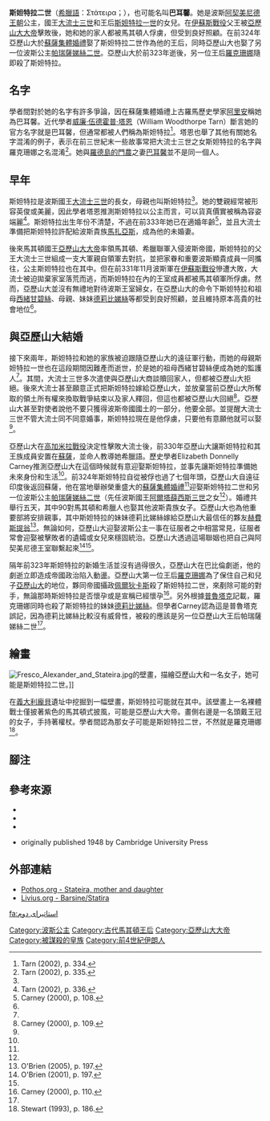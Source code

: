 {{Infobox Biography
| subject_name   = 斯妲特拉 
| image_name     = The weddings at Susa, Alexander to Stateira and Hephaistion to Drypetis (late 19th century engraving).jpg
| image_size     = 300px
| image_caption  = 在[[蘇薩集體婚禮|蘇薩集體婚禮]]中，亞歷山大大帝自己娶了'''斯妲特拉二世'''，並把斯妲特拉妹妹[[德莉比娣絲|德莉比娣絲]]許配給好友[[赫費斯提翁|赫費斯提翁]]。
| date_of_birth  = 
| place_of_birth = 
| date_of_death  = 前323年
| place_of_death = [[巴比倫|巴比倫]]
| occupation     = [[亞歷山大大帝|亞歷山大大帝]]的第二位王后
}}
'''斯妲特拉二世'''（[[希臘語|希臘語]]：Στάτειρα；{{bd|?||前323年|catIdx=P}}），也可能名叫'''巴耳馨'''。她是波斯[[阿契美尼德王朝|阿契美尼德王朝]]公主，國王[[大流士三世|大流士三世]]和王后[[斯妲特拉一世|斯妲特拉一世]]的女兒。在[[伊蘇斯戰役|伊蘇斯戰役]]父王被[[亞歷山大大帝|亞歷山大大帝]]擊敗後，她和她的家人都被馬其頓人俘虜，但受到良好照顧。在前324年亞歷山大於[[蘇薩集體婚禮|蘇薩集體婚禮]]娶了斯妲特拉二世作為他的王后，同時亞歷山大也娶了另一位波斯公主[[帕瑞薩娣絲二世|帕瑞薩娣絲二世]]。亞歷山大於前323年逝後，另一位王后[[羅克珊娜|羅克珊娜]]隨即殺了斯妲特拉。

==名字==
學者間對於她的名字有許多爭論，因在蘇薩集體婚禮上古羅馬歷史學家[[阿里安|阿里安]]稱她為巴耳馨。近代學者[[威廉·伍德霍普·塔恩|威廉·伍德霍普·塔恩]]（William Woodthorpe Tarn）斷言她的官方名字就是巴耳馨，但通常都被人們稱為斯妲特拉<ref name=tarn334>Tarn (2002), p. 334.</ref>。塔恩也舉了其他有關她名字混淆的例子，表示在前三世紀末一些故事常把大流士三世之女斯妲特拉的名字與羅克珊娜之名混淆<ref name=tarn335>Tarn (2002), p. 335.</ref>。她與[[羅德島的門農|羅德島的門農]]之妻[[巴耳馨|巴耳馨]]並不是同一個人。

==早年==
斯妲特拉是波斯國王[[大流士三世|大流士三世]]的長女，母親也叫斯妲特拉<ref name=carney108/>。她的雙親經常被形容英俊或美麗，因此學者塔恩推測斯妲特拉以公主而言，可以貨真價實被稱為容姿端麗<ref name=tarn336>Tarn (2002), p. 336.</ref>。斯妲特拉出生年份不清楚，不過在前333年她已在適婚年齡<ref name=carney108>Carney (2000), p. 108.</ref>，並且大流士準備把斯妲特拉許配給波斯貴族[[馬扎亞斯|馬扎亞斯]]，成為他的未婚妻。

後來馬其頓國王[[亞歷山大大帝|亞歷山大大帝]]率領馬其頓、希臘聯軍入侵波斯帝國，斯妲特拉的父王大流士三世組成一支大軍親自領軍去對抗，並把家眷和重要波斯顯貴成員一同攜往，公主斯妲特拉也在其中。但在前331年11月波斯軍在[[伊蘇斯戰役|伊蘇斯戰役]]慘遭大敗，大流士被迫拋棄家室落荒而逃，而斯妲特拉在內的王室成員都被馬其頓軍所俘虜。然而，亞歷山大並沒有無禮地對待波斯王室婦女，在亞歷山大的命令下斯妲特拉和祖母[[西緒甘碧絲|西緒甘碧絲]]、母親、妹妹[[德莉比娣絲|德莉比娣絲]]等都受到良好照顧，並且維持原本高貴的社會地位<ref name=carney108/>。

==與亞歷山大結婚==
接下來兩年，斯妲特拉和她的家族被迫跟隨亞歷山大的遠征軍行動，而她的母親斯妲特拉一世也在這段期間因難產而逝世，於是她的祖母西緒甘碧絲便成為她的監護人<ref name=carney108/>。其間，大流士三世多次遣使與亞歷山大商談贖回家人，但都被亞歷山大拒絕。後來大流士甚至願意正式把斯妲特拉嫁給亞歷山大，並放棄當前亞歷山大所奪取的領土所有權來換取戰爭結束以及家人釋回，但這也都被亞歷山大回絕<ref name= carney109>Carney (2000), p. 109.</ref>。亞歷山大甚至對使者說他不要只獲得波斯帝國國土的一部分，他要全部。並提醒大流士三世不管大流士同不同意婚事，斯妲特拉現在是他俘虜，只要他有意願他就可以娶<ref name=tarn336/>。

亞歷山大在[[高加米拉戰役|高加米拉戰役]]決定性擊敗大流士後，前330年亞歷山大讓斯妲特拉和其王族成員安置在[[蘇薩|蘇薩]]，並命人教導她希臘語。歷史學者Elizabeth Donnelly Carney推測亞歷山大在這個時候就有意迎娶斯妲特拉，並事先讓斯妲特拉準備她未來身份和生活<ref name=carney109/>。前324年斯妲特拉自從被俘也過了七個年頭，亞歷山大自遠征印度後返回蘇薩，他在當地舉辦榮重盛大的[[蘇薩集體婚禮|蘇薩集體婚禮]]<ref name=carney109/>迎娶斯妲特拉二世和另一位波斯公主[[帕瑞薩娣絲二世|帕瑞薩娣絲二世]]（先任波斯國王[[阿爾塔薛西斯三世|阿爾塔薛西斯三世]]之女<ref name= carney110/>）。婚禮共舉行五天，其中90對馬其頓和希臘人也娶其他波斯貴族女子。亞歷山大也為他重要部將安排親事，其中斯妲特拉的妹妹德莉比娣絲嫁給亞歷山大最信任的夥友[[赫費斯提翁|赫費斯提翁]]<ref name=obrien197>O'Brien (2005), p. 197.</ref>。無論如何，亞歷山大迎娶波斯公主一事在征服者之中相當常見，征服者常會迎娶被擊敗者的遺孀或女兒來穩固統治。亞歷山大透過這場聯姻也把自己與阿契美尼德王室聯繫起來<ref name=obrien2001_p197>O'Brien (2001), p. 197.</ref><ref name=carney110/>。

隔年前323年斯妲特拉的新婚生活並沒有過得很久，亞歷山大在巴比倫劇逝，他的劇逝立即造成帝國政治陷入動盪。亞歷山大第一位王后[[羅克珊娜|羅克珊娜]]為了保住自己和兒子[[亞歷山大四世_(馬其頓)|亞歷山大]]的地位，夥同帝國攝政[[佩爾狄卡斯|佩爾狄卡斯]]殺了斯妲特拉二世，來剷除可能的對手，無論那時斯妲特拉是否懷孕或是宣稱已經懷孕<ref name=carney110>Carney (2000), p. 110.</ref>。另外根據[[普魯塔克|普魯塔克]]記載，羅克珊娜同時也殺了斯妲特拉的妹妹[[德莉比娣絲|德莉比娣絲]]。但學者Carney認為這是普魯塔克誤記，因為德莉比娣絲比較沒有威脅性，被殺的應該是另一位亞歷山大王后帕瑞薩娣絲二世<ref name=carney110/>。

==繪畫==
[[Image:Fresco_Alexander_and_Stateira.jpg|thumb]]的壁畫，描繪亞歷山大和一名女子，她可能是斯妲特拉二世。]]

在[[義大利|義大利]][[龐貝|龐貝]]遺址中挖掘到一幅壁畫，斯妲特拉可能就在其中。該壁畫上一名裸體戰士僅披著紫色的馬其頓式披風，可能是亞歷山大大帝。畫側右邊是一名頭戴王冠的女子，手持著權杖。學者間認為那女子可能是斯妲特拉二世，不然就是羅克珊娜<ref name=stewart186>Stewart (1993), p. 186.</ref>。

== 腳注 ==
{{reflist}}

==參考來源==
*{{citation|last=Carney|first=Elizabeth Donnelly|title=Women and Monarchy in Macedonia|date=2000|publisher=University of Oklahoma Press|location=Norman, OK|isbn=0-8061-3212-4}}
*{{citation|last=O'Brien|first=John Maxwell|title=Alexander the Great: The Invisible Enemy - A Biography|publisher=Routledge|location=New York|date=2001|isbn=0-415-10617-6}}
*{{citation|last=Stewart|first=Andrew F.|title=Faces of Power: Alexander's image and Hellenistic politics|publisher=University of California Press|location=Berkely, CA|date=1993|isbn=0-520-06851-3}}
*{{citation|last=塔恩|first=|author-link=威廉·伍德霍普·塔恩|title=Alexander the Great: Volume II Sources and Studies|publisher=Cambridge University Press|date=2002|isbn=0-521-22585-X}} originally published 1948 by Cambridge University Press

==外部連結==
*[https://web.archive.org/web/20070820114340/http://pothos.org/alexander.asp?paraID=138&keyword_id=9&title=Stateira,%20mother%20and%20daughter Pothos.org - Stateira, mother and daughter]
*[http://www.livius.org/so-st/statira/statira.html Livius.org - Barsine/Statira] {{Wayback|url=http://www.livius.org/so-st/statira/statira.html |date=20141106221742 }}

[[Category:波斯公主|Category:波斯公主]]
[[Category:古代馬其頓王后|Category:古代馬其頓王后]]
[[Category:亞歷山大大帝|Category:亞歷山大大帝]]
[[Category:被謀殺的皇族|Category:被謀殺的皇族]]
[[Category:前4世紀伊朗人|Category:前4世紀伊朗人]]
[[fa:استاتیرای_دوم|fa:استاتیرای دوم]]